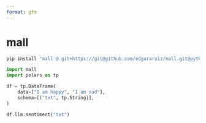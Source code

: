 ```yaml
---
format: gfm
---
```


# mall



```python
pip install "mall @ git+https://git@github.com/edgararuiz/mall.git@python#subdirectory=python"
```

```python
import mall 
import polars as tp

df = tp.DataFrame(
    data=["I am happy", "I am sad"],
    schema=[("txt", tp.String)],
)

df.llm.sentiment("txt")
```
